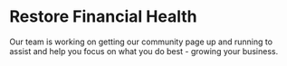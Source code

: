# **Restore Financial Health**

Our team is working on getting our community page up and running to assist and help you focus on what you do best - growing your business.